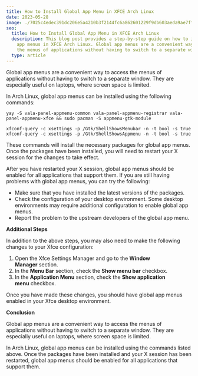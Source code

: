 ```yaml
---
title: How to Install Global App Menu in XFCE Arch Linux
date: 2023-05-28
image: ./7025c4edec391dc206e5a4210b3f2144fc6a862601229f9db603aeda9ae7ff7b8e71.png
seo:
  title: How to Install Global App Menu in XFCE Arch Linux
  description: This blog post provides a step-by-step guide on how to install global
    app menus in XFCE Arch Linux. Global app menus are a convenient way to access
    the menus of applications without having to switch to a separate window.
  type: article
---
```


Global app menus are a convenient way to access the menus of applications without having to switch to a separate window. They are especially useful on laptops, where screen space is limited.

In Arch Linux, global app menus can be installed using the following commands:

```shell
yay -S vala-panel-appmenu-common vala-panel-appmenu-registrar vala-panel-appmenu-xfce && sudo pacman -S appmenu-gtk-module

xfconf-query -c xsettings -p /Gtk/ShellShowsMenubar -n -t bool -s true
xfconf-query -c xsettings -p /Gtk/ShellShowsAppmenu -n -t bool -s true
```

These commands will install the necessary packages for global app menus. Once the packages have been installed, you will need to restart your X session for the changes to take effect.

After you have restarted your X session, global app menus should be enabled for all applications that support them. If you are still having problems with global app menus, you can try the following:

- Make sure that you have installed the latest versions of the packages.
- Check the configuration of your desktop environment. Some desktop environments may require additional configuration to enable global app menus.
- Report the problem to the upstream developers of the global app menu.

**Additional Steps**

In addition to the above steps, you may also need to make the following changes to your Xfce configuration:

1. Open the Xfce Settings Manager and go to the **Window Manager** section.
2. In the **Menu Bar** section, check the **Show menu bar** checkbox.
3. In the **Application Menu** section, check the **Show application menu** checkbox.

Once you have made these changes, you should have global app menus enabled in your Xfce desktop environment.

**Conclusion**

Global app menus are a convenient way to access the menus of applications without having to switch to a separate window. They are especially useful on laptops, where screen space is limited.

In Arch Linux, global app menus can be installed using the commands listed above. Once the packages have been installed and your X session has been restarted, global app menus should be enabled for all applications that support them.
